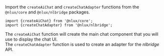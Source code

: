 Import the `createAiChat` and `createChatAdapter` functions from the `@nlux/core` and `@nlux/nlbridge` packages.

```tsx
import {createAiChat} from '@nlux/core';
import {createChatAdapter} from '@nlux/nlbridge';
```

The `createAiChat` function will create the main chat component that you will use to display the chat UI.<br />
The `createChatAdapter` function is used to create an adapter for the _nlbridge_ API.

